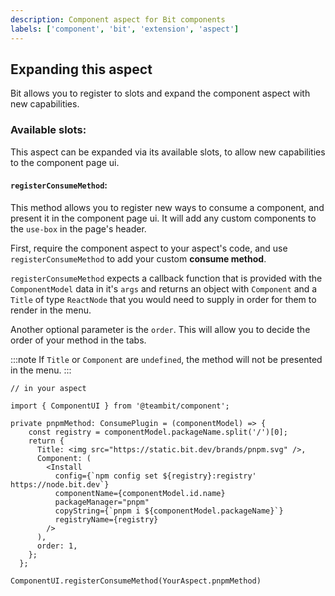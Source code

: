 ```yaml
---
description: Component aspect for Bit components
labels: ['component', 'bit', 'extension', 'aspect']
---
```



<Component />

## Expanding this aspect

Bit allows you to register to slots and expand the component aspect with new capabilities.

### Available slots:

This aspect can be expanded via its available slots, to allow new capabilities to the component page ui.

#### `registerConsumeMethod`:

This method allows you to register new ways to consume a component, and present it in the component page ui. It will add any custom components to the `use-box` in the page's header.

First, require the component aspect to your aspect's code, and use `registerConsumeMethod` to add your custom **consume method**.

`registerConsumeMethod` expects a callback function that is provided with the `ComponentModel` data in it's `args` and returns an object with `Component` and a `Title` of type `ReactNode` that you would need to supply in order for them to render in the menu.

Another optional parameter is the `order`. This will allow you to decide the order of your method in the tabs.

:::note
If `Title` or `Component` are `undefined`, the method will not be presented in the menu.
:::

```
// in your aspect

import { ComponentUI } from '@teambit/component';

private pnpmMethod: ConsumePlugin = (componentModel) => {
    const registry = componentModel.packageName.split('/')[0];
    return {
      Title: <img src="https://static.bit.dev/brands/pnpm.svg" />,
      Component: (
        <Install
          config={`npm config set ${registry}:registry' https://node.bit.dev`}
          componentName={componentModel.id.name}
          packageManager="pnpm"
          copyString={`pnpm i ${componentModel.packageName}`}
          registryName={registry}
        />
      ),
      order: 1,
    };
  };

ComponentUI.registerConsumeMethod(YourAspect.pnpmMethod)
```
